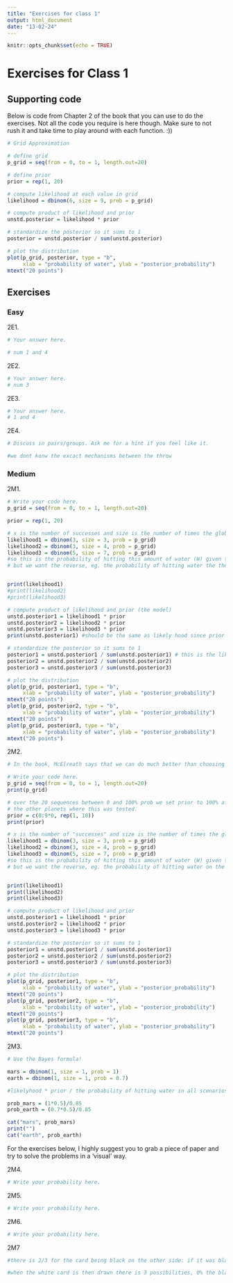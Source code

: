 ```yaml
---
title: "Exercises for class 1"
output: html_document
date: "13-02-24"
---
```


```r
knitr::opts_chunk$set(echo = TRUE)
```

# Exercises for Class 1

## Supporting code

Below is code from Chapter 2 of the book that you can use to do the exercises. Not all the code you require is here though. Make sure to not rush it and take time to play around with each function. :))

```r
# Grid Approximation

# define grid
p_grid = seq(from = 0, to = 1, length.out=20)

# define prior
prior = rep(1, 20)

# compute likelihood at each value in grid
likelihood = dbinom(6, size = 9, prob = p_grid)

# compute product of likelihood and prior
unstd.posterior = likelihood * prior

# standardize the posterior so it sums to 1
posterior = unstd.posterior / sum(unstd.posterior)

# plot the distribution
plot(p_grid, posterior, type = "b",
     xlab = "probability of water", ylab = "posterior_probability")
mtext("20 points")

```

## Exercises

### Easy

2E1. 

```r

# Your answer here.

# num 1 and 4

```

2E2.

```r

# Your answer here.
# num 3
```

2E3.

```r

# Your answer here.
# 1 and 4
```

2E4.

```r

# Discuss in pairs/groups. Ask me for a hint if you feel like it.

#we dont konw the excact mechanisms between the throw

```

### Medium

2M1.

```r

# Write your code here.
p_grid = seq(from = 0, to = 1, length.out=20)

prior = rep(1, 20)

# x is the number of successes and size is the number of times the globe is thrown
likelihood1 = dbinom(3, size = 3, prob = p_grid)
likelihood2 = dbinom(3, size = 4, prob = p_grid)
likelihood3 = dbinom(5, size = 7, prob = p_grid)
#so this is the probability of hitting this amount of water (W) given the different probabilities of hitting water (0-100%) which is the likelihood.
# but we want the reverse, eg. the probability of hitting water the the globe given the samples we got.


print(likelihood1)
#print(likelihood2)
#print(likelihood3)

# compute product of likelihood and prior (the model)
unstd.posterior1 = likelihood1 * prior
unstd.posterior2 = likelihood2 * prior
unstd.posterior3 = likelihood3 * prior
print(unstd.posterior1) #should be the same as likely hood since prior is uniform

# standardize the posterior so it sums to 1
posterior1 = unstd.posterior1 / sum(unstd.posterior1) # this is the likelihood out of all the likelyhoods.
posterior2 = unstd.posterior2 / sum(unstd.posterior2)
posterior3 = unstd.posterior3 / sum(unstd.posterior3)

# plot the distribution
plot(p_grid, posterior1, type = "b",
     xlab = "probability of water", ylab = "posterior_probability")
mtext("20 points")
plot(p_grid, posterior2, type = "b",
     xlab = "probability of water", ylab = "posterior_probability")
mtext("20 points")
plot(p_grid, posterior3, type = "b",
     xlab = "probability of water", ylab = "posterior_probability")
mtext("20 points")

```

2M2.

```r

# In the book, McElreath says that we can do much better than choosing a uniform prior for estimating the coverage of water. Is this what we are doing here? How does that impact our estimation?

# Write your code here.
p_grid = seq(from = 0, to = 1, length.out=20)
print(p_grid)

# over the 20 sequences between 0 and 100% prob we set prior to 100% after the first ten in order to show that there was at least 50% water in
# the other planets where this was tested.
prior = c(0:9*0, rep(1, 10))
print(prior)

# x is the number of "successes" and size is the number of times the globe is thrown
likelihood1 = dbinom(3, size = 3, prob = p_grid)
likelihood2 = dbinom(3, size = 4, prob = p_grid)
likelihood3 = dbinom(5, size = 7, prob = p_grid)
#so this is the probability of hitting this amount of water (W) given the different probabilities of hitting water (0-100%) which is the likelihood.
# but we want the reverse, eg. the probability of hitting water on the globe given the samples we got. (the different probabilities for the globe containing each percentage of water from 5% increments)


print(likelihood1)
print(likelihood2)
print(likelihood3)

# compute product of likelihood and prior
unstd.posterior1 = likelihood1 * prior
unstd.posterior2 = likelihood2 * prior
unstd.posterior3 = likelihood3 * prior

# standardize the posterior so it sums to 1
posterior1 = unstd.posterior1 / sum(unstd.posterior1)
posterior2 = unstd.posterior2 / sum(unstd.posterior2)
posterior3 = unstd.posterior3 / sum(unstd.posterior3)

# plot the distribution
plot(p_grid, posterior1, type = "b",
     xlab = "probability of water", ylab = "posterior_probability")
mtext("20 points")
plot(p_grid, posterior2, type = "b",
     xlab = "probability of water", ylab = "posterior_probability")
mtext("20 points")
plot(p_grid, posterior3, type = "b",
     xlab = "probability of water", ylab = "posterior_probability")
mtext("20 points")

```

2M3.

```r
# Use the Bayes formula!

mars = dbinom(1, size = 1, prob = 1)
earth = dbinom(1, size = 1, prob = 0.7)

#likelyhood * prior / the probability of hitting water in all scenarios.

prob_mars = (1*0.5)/0.85
prob_earth = (0.7*0.5)/0.85

cat("mars", prob_mars)
print("")
cat("earth", prob_earth)

```

For the exercises below, I highly suggest you to grab a piece of paper and try to solve the problems in a 'visual' way.

2M4.

```r

# Write your probability here.

```

2M5.

```r

# Write your probability here.

```

2M6.

```r

# Write your probability here.

```

2M7
```r
#there is 2/3 for the card being black on the other side: if it was black the first card could give that outcome 0% then 50% and 100% of the time. then we need to normalize it. there is 50/150 it could be the black and white and 100/150% it could be the black/black.

#when the white card is then drawn there is 3 possibilities, 0% the black/black could yield this, 100% the white white could yield this, and 50% the black/white could yield this. Now there is a 33% chance that the black/white card has already been picked from before and therefore 33% less chance of the 1/3 chance there was before. therefore we take 1/3 of the 50% probability that the black/white card could yield white = 33%. Therefore now the accumulated probability is sjull100+33 and the probability of picking the white/black card is 33/133= 25%. therefore the 33% chance that the first card was black before decreases by 25% so the probability that it was the black/white card is now 1/3-1/3*25% = 1/4. Therefore the rest that is left is 75% for the black/black card.

```


